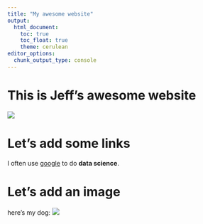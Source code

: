 ```yaml
---
title: "My awesome website"
output: 
  html_document:
    toc: true
    toc_float: true
    theme: cerulean
editor_options: 
  chunk_output_type: console
---
```


# This is Jeff's awesome website

![](https://media.giphy.com/media/drXGoW1iudhKw/giphy.gif)

# Let's add some links

I often use [google](https://www.google.com) to do **data science**. 


# Let's add an image 

here's my dog: 
![](images/IMG_3372.JPG) 

